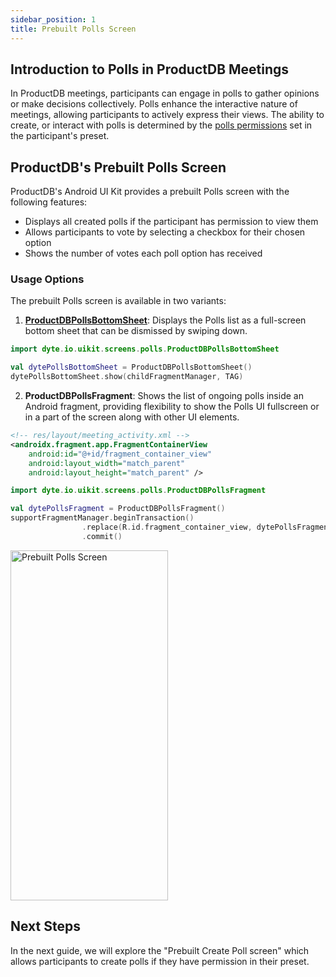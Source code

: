 ```yaml
---
sidebar_position: 1
title: Prebuilt Polls Screen
---
```


## Introduction to Polls in ProductDB Meetings

In ProductDB meetings, participants can engage in polls to gather opinions or make decisions collectively. 
Polls enhance the interactive nature of meetings, allowing participants to actively express their views. 
The ability to create, or interact with polls is determined by the [polls permissions](/guides/livestream/advanced/configuring-permissions#polls) 
set in the participant's preset.

## ProductDB's Prebuilt Polls Screen

ProductDB's Android UI Kit provides a prebuilt Polls screen with the following features:

- Displays all created polls if the participant has permission to view them
- Allows participants to vote by selecting a checkbox for their chosen option
- Shows the number of votes each poll option has received

### Usage Options

The prebuilt Polls screen is available in two variants:

1. [**ProductDBPollsBottomSheet**](/android/components/productdb-polls): Displays the Polls list as a full-screen bottom sheet that can be dismissed by swiping down.

```kotlin
import dyte.io.uikit.screens.polls.ProductDBPollsBottomSheet

val dytePollsBottomSheet = ProductDBPollsBottomSheet()
dytePollsBottomSheet.show(childFragmentManager, TAG)
```

2. **ProductDBPollsFragment**: Shows the list of ongoing polls inside an Android fragment, providing flexibility 
to show the Polls UI fullscreen or in a part of the screen along with other UI elements.

```xml
<!-- res/layout/meeting_activity.xml -->
<androidx.fragment.app.FragmentContainerView
    android:id="@+id/fragment_container_view"
    android:layout_width="match_parent"
    android:layout_height="match_parent" />
```

```kotlin
import dyte.io.uikit.screens.polls.ProductDBPollsFragment

val dytePollsFragment = ProductDBPollsFragment()
supportFragmentManager.beginTransaction()
                .replace(R.id.fragment_container_view, dytePollsFragment, TAG)
                .commit()
```

<img
  src="/static/android-ui-kit/polls/prebuilt-polls-screen.png"
  width="252"
  height="560"
  alt="Prebuilt Polls Screen"
  className="mb-10"
/>

## Next Steps

In the next guide, we will explore the "Prebuilt Create Poll screen" which allows participants to create polls 
if they have permission in their preset.